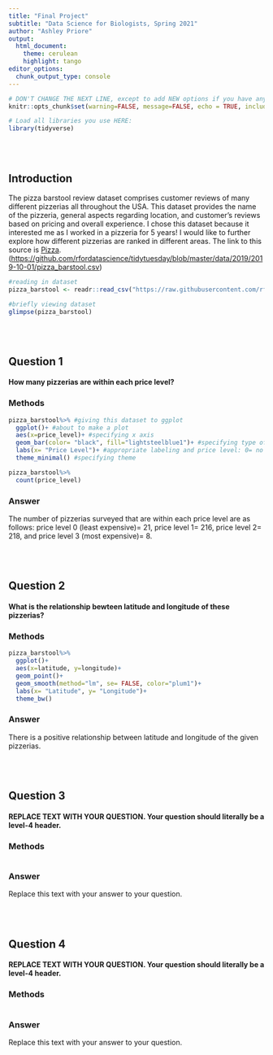 ```yaml
---
title: "Final Project"
subtitle: "Data Science for Biologists, Spring 2021"
author: "Ashley Priore"
output: 
  html_document:
    theme: cerulean
    highlight: tango
editor_options: 
  chunk_output_type: console
---
```


```r
# DON'T CHANGE THE NEXT LINE, except to add NEW options if you have any.
knitr::opts_chunk$set(warning=FALSE, message=FALSE, echo = TRUE, include = TRUE, fig.width=6, fig.height=4)

# Load all libraries you use HERE:
library(tidyverse)
```

<br><br>

## Introduction

The pizza barstool review dataset comprises customer reviews of many different pizzerias all throughout the USA. This dataset provides the name of the pizzeria, general aspects regarding location, and customer's reviews based on pricing and overall experience. I chose this dataset because it interested me as I worked in a pizzeria for 5 years! I would like to further explore how different pizzerias are ranked in different areas. The link to this source is [Pizza](%5Bhttps://github.com/rfordatascience/tidytuesday/blob/master/data/2019/2019-10-01/pizza_barstool.csv). (<https://github.com/rfordatascience/tidytuesday/blob/master/data/2019/2019-10-01/pizza_barstool.csv>)

```r
#reading in dataset
pizza_barstool <- readr::read_csv("https://raw.githubusercontent.com/rfordatascience/tidytuesday/master/data/2019/2019-10-01/pizza_barstool.csv")

#briefly viewing dataset
glimpse(pizza_barstool)

```

<br><br>

## Question 1

#### How many pizzerias are within each price level?

### Methods

```r
pizza_barstool%>% #giving this dataset to ggplot
  ggplot()+ #about to make a plot
  aes(x=price_level)+ #specifying x axis
  geom_bar(color= "black", fill="lightsteelblue1")+ #specifying type of plot, bins, color, and fill
  labs(x= "Price Level")+ #appropriate labeling and price level: 0= no $ (least expensive), 1=$, 2=$$, 3=$$$ (most expensive)+
  theme_minimal() #specifying theme 

pizza_barstool%>%
  count(price_level)
```

### Answer

The number of pizzerias surveyed that are within each price level are as follows: price level 0 (least expensive)= 21, price level 1= 216, price level 2= 218, and price level 3 (most expensive)= 8. 

<br><br>

## Question 2

#### What is the relationship bewteen latitude and longitude of these pizzerias?

### Methods

```r
pizza_barstool%>%
  ggplot()+
  aes(x=latitude, y=longitude)+
  geom_point()+
  geom_smooth(method="lm", se= FALSE, color="plum1")+
  labs(x= "Latitude", y= "Longitude")+
  theme_bw()

```

### Answer

There is a positive relationship between latitude and longitude of the given pizzerias.

<br><br>

## Question 3

#### REPLACE TEXT WITH YOUR QUESTION. Your question should literally be a level-4 header.

### Methods

```r

```

### Answer

Replace this text with your answer to your question.

<br><br>

## Question 4

#### REPLACE TEXT WITH YOUR QUESTION. Your question should literally be a level-4 header.

### Methods

```r

```

### Answer

Replace this text with your answer to your question.
